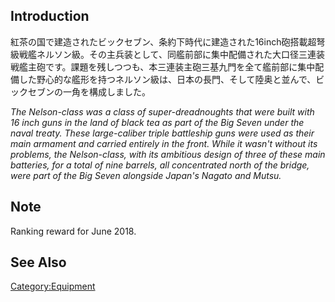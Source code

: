 {{EquipmentInfo|298}}

==Introduction==
紅茶の国で建造されたビックセブン、条約下時代に建造された16inch砲搭載超弩級戦艦ネルソン級。その主兵装として、同艦前部に集中配備された大口径三連装戦艦主砲です。課題を残しつつも、本三連装主砲三基九門を全て艦前部に集中配備した野心的な艦形を持つネルソン級は、日本の長門、そして陸奥と並んで、ビックセブンの一角を構成しました。

''The Nelson-class was a class of super-dreadnoughts that were built with 16 inch guns in the land of black tea as part of the Big Seven under the naval treaty. These large-caliber triple battleship guns were used as their main armament and carried entirely in the front. While it wasn't without its problems, the Nelson-class, with its ambitious design of three of these main batteries, for a total of nine barrels, all concentrated north of the bridge, were part of the Big Seven alongside Japan's Nagato and Mutsu.''

==Note==
Ranking reward for June 2018.

==See Also==

{{Equipmentlist}}
[[Category:Equipment]]